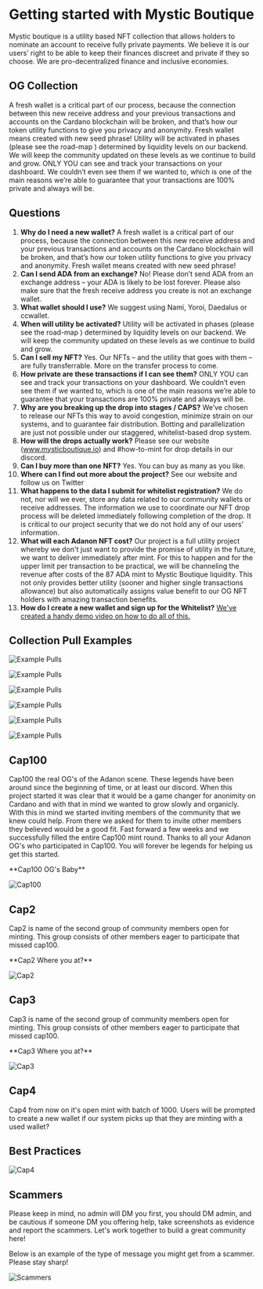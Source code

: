 
# Getting started with Mystic Boutique

Mystic boutique is a utility based NFT collection that allows holders to nominate an account to receive fully private payments. 
We believe it is our users’ right to be able to keep their finances discreet and private if they so choose. We are pro-decentralized finance and inclusive economies.

## OG Collection

A fresh wallet is a critical part of our process, because the connection between this new receive address and your previous transactions and accounts on the Cardano blockchain will be broken, and that’s how our token utility functions to give you privacy and anonymity. 
Fresh wallet means created with new seed phrase! Utility will be activated in phases (please see the road-map ) determined by liquidity levels on our backend. 
We will keep the community updated on these levels as we continue to build and grow. 
ONLY YOU can see and track your transactions on your dashboard. We couldn’t even see them if we wanted to, which is one of the main reasons we’re able to guarantee that your transactions are 100% private and always will be. 

## Questions

1. **Why do I need a new wallet?** A fresh wallet is a critical part of our process, because the connection between this new receive address and your previous transactions and accounts on the Cardano blockchain will be broken, and that’s how our token utility functions to give you privacy and anonymity. Fresh wallet means created with new seed phrase!
1. **Can I send ADA from an exchange?** No! Please don’t send ADA from an exchange address – your ADA is likely to be lost forever. Please also make sure that the fresh receive address you create is not an exchange wallet. 
1. **What wallet should I use?** We suggest using Nami, Yoroi, Daedalus or ccwallet. 
1. **When will utility be activated?** Utility will be activated in phases (please see the road-map ) determined by liquidity levels on our backend. We will keep the community updated on these levels as we continue to build and grow. 
1. **Can I sell my NFT?** Yes. Our NFTs – and the utility that goes with them – are fully transferrable. More on the transfer process to come. 
1. **How private are these transactions if I can see them?** ONLY YOU can see and track your transactions on your dashboard. We couldn’t even see them if we wanted to, which is one of the main reasons we’re able to guarantee that your transactions are 100% private and always will be. 
1. **Why are you breaking up the drop into stages / CAPS?** We’ve chosen to release our NFTs this way to avoid congestion, minimize strain on our systems, and to guarantee fair distribution. Botting and parallelization are just not possible under our staggered, whitelist-based drop system. 
1. **How will the drops actually work?** Please see our website (www.mysticboutique.io) and #how-to-mint for drop details in our discord.
1. **Can I buy more than one NFT?** Yes. You can buy as many as you like.
1. **Where can I find out more about the project?** See our website and follow us on Twitter 
1. **What happens to the data I submit for whitelist registration?** We do not, nor will we ever, store any data related to our community wallets or receive addresses. The information we use to coordinate our NFT drop process will be deleted immediately following completion of the drop. It is critical to our project security that we do not hold any of our users’ information.
1. **What will each Adanon NFT cost?** Our project is a full utility project whereby we don't just want to provide the promise of utility in the future, we want to deliver immediately after mint. For this to happen and for the upper limit per transaction to be practical, we will be channeling the revenue after costs of the 87 ADA mint to Mystic Boutique liquidity. This not only provides better utility (sooner and higher single transactions allowance) but also automatically assigns value benefit to our OG NFT holders with amazing transaction benefits.
1. **How do I create a new wallet and sign up for the Whitelist?** [We've created a handy demo video on how to do all of this.](../../public/cap-demo2.mp4)

## Collection Pull Examples

<Bleed>![Example Pulls](../../public/example-pulls0.png)</Bleed>

<Bleed>![Example Pulls](../../public/example-pulls1.png)</Bleed>

<Bleed>![Example Pulls](../../public/example-pulls2.png)</Bleed>

<Bleed>![Example Pulls](../../public/example-pulls3.png)</Bleed>

<Bleed>![Example Pulls](../../public/example-pulls4.png)</Bleed>

<Bleed>![Example Pulls](../../public/example-pulls5.png)</Bleed>

## Cap100

Cap100 the real OG's of the Adanon scene. These legends have been around since the beginning of time, or at least our discord. 
When this project started it was clear that it would be a game changer for anonimity on Cardano and with that in mind we wanted to grow slowly and organicly.
With this in mind we started inviting members of the community that we knew could help. From there we asked for them to invite other members they believed would be a good fit.
Fast forward a few weeks and we successfully filled the entire Cap100 mint round. Thanks to all your Adanon OG's who participated in Cap100. You will forever be legends for helping us get this started.

<Callout type="warning" emoji="⚠️">
  **Cap100 OG's Baby** 
</Callout>

<Bleed>![Cap100](../../public/cap100.png)</Bleed>

## Cap2

Cap2 is name of the second group of community members open for minting. This group consists of other members eager to participate that missed cap100. 

<Callout type="warning" emoji="⚠️">
  **Cap2 Where you at?**
</Callout>

<Bleed>![Cap2](../../public/cap200.png)</Bleed>

## Cap3

Cap3 is name of the second group of community members open for minting. This group consists of other members eager to participate that missed cap100. 

<Callout type="warning" emoji="⚠️">
  **Cap3 Where you at?**
</Callout>

<Bleed>![Cap3](../../public/cap200.png)</Bleed>

## Cap4

Cap4 from now on it's open mint with batch of 1000. Users will be prompted to create a new wallet if our system picks up that they are minting with a used wallet?

## Best Practices

<Bleed>![Cap4](../../public/best-practices.png)</Bleed>


## Scammers

<Callout type="error" emoji="🚫">
 Please keep in mind, no admin will DM you first, you should DM admin, and be cautious if someone DM you offering help, take screenshots as evidence and report the scammers. Let's work together to build a great community here!
</Callout>

Below is an example of the type of message you might get from a scammer. Please stay sharp!

<Bleed>![Scammers](../../public/scammer1.png)</Bleed>

